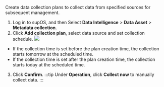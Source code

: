 Create data collection plans to collect data from specified sources for subsequent management.
1. Log in to supOS, and then Select **Data Intelligence** > **Data Asset** > **Metadata collection**.
2. Click **Add collection plan**, select data source and set collection schedule.
![](https://wordpressfreezonex.oss-accelerate.aliyuncs.com/supDAM/11.png)

- If the collection time is set before the plan creation time, the collection starts tomorrow at the scheduled time.
- If the collection time is set after the plan creation time, the collection starts today at the scheduled time.

3. Click **Confirm**.
:::tip
Under **Operation**, click **Collect now** to manually collect data.
:::


